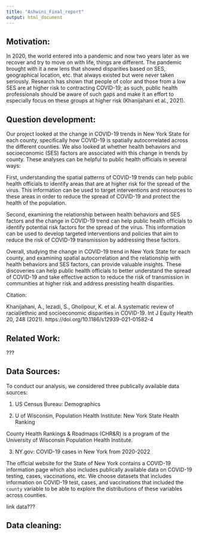 ```yaml
---
title: "Ashwini_Final_report"
output: html_document
---
```


## Motivation:

  In 2020, the world entered into a pandemic and now two years later as we recover and try to move on with life, things are different. The pandemic brought with it a new lens that showed disparities based on SES, geographical location, etc. that always existed but were never taken seriously. Research has shown that people of color and those from a low SES are at higher risk to contracting COVID-19; as such, public health professionals should be aware of such gaps and make it an effort to especially focus on these groups at higher risk (Khanijahani et al., 2021).
  
  
## Question development:


  Our project looked at the change in COVID-19 trends in New York State for each county, specifically how COVID-19 is spatially autocorrelated across the different counties. We also looked at whether health behaviors and socioeconomic (SES) factors are associated with this change in trends by county. These analyses can be helpful to public health officials in several ways:
  
  First, understanding the spatial patterns of COVID-19 trends can help public health officials to identify areas that are at higher risk for the spread of the virus. This information can be used to target interventions and resources to these areas in order to reduce the spread of COVID-19 and protect the health of the population.

  Second, examining the relationship between health behaviors and SES factors and the change in COVID-19 trend can help public health officials to identify potential risk factors for the spread of the virus. This information can be used to develop targeted interventions and policies that aim to reduce the risk of COVID-19 transmission by addressing these factors.

  Overall, studying the change in COVID-19 trend in New York State for each county, and examining spatial autocorrelation and the relationship with health behaviors and SES factors, can provide valuable insights. These discoveries can help public health officials to better understand the spread of COVID-19 and take effective action to reduce the risk of transmission in communities at higher risk and address presisting health disparities.


Citation:

Khanijahani, A., Iezadi, S., Gholipour, K. et al. A systematic review of racial/ethnic and socioeconomic disparities in COVID-19. Int J Equity Health 20, 248 (2021). https://doi.org/10.1186/s12939-021-01582-4


## Related Work:

???


## Data Sources:

To conduct our analysis, we considered three publically available data sources:

1. US Census Bureau: Demographics



2. U of Wisconsin, Population Health Institute: New York State Health Ranking

County Health Rankings & Roadmaps (CHR&R) is a program of the University of Wisconsin Population Health Institute.




3. NY.gov: COVID-19 cases in New York from 2020-2022

The official website for the State of New York contains a COVID-19 information page which also includes publically available data on COVID-19 testing, cases, vaccinations, etc. We choose datasets that includes information on COVID-19 test, cases, and vaccinations that included the `county` variable to be able to explore the distributions of these variables across counties. 

link data???


## Data cleaning:
